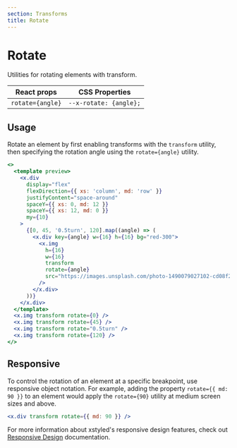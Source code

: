 ```yaml
---
section: Transforms
title: Rotate
---
```


# Rotate

Utilities for rotating elements with transform.

| React props      | CSS Properties         |
| ---------------- | ---------------------- |
| `rotate={angle}` | `--x-rotate: {angle};` |

## Usage

Rotate an element by first enabling transforms with the `transform` utility, then specifying the rotation angle using the `rotate={angle}` utility.

```jsx preview color=red
<>
  <template preview>
    <x.div
      display="flex"
      flexDirection={{ xs: 'column', md: 'row' }}
      justifyContent="space-around"
      spaceY={{ xs: 0, md: 12 }}
      spaceY={{ xs: 12, md: 0 }}
      my={10}
    >
      {[0, 45, '0.5turn', 120].map((angle) => (
        <x.div key={angle} w={16} h={16} bg="red-300">
          <x.img
            h={16}
            w={16}
            transform
            rotate={angle}
            src="https://images.unsplash.com/photo-1490079027102-cd08f2308c73?ixlib=rb-1.2.1&ixid=MXwxMjA3fDB8MHxwaG90by1wYWdlfHx8fGVufDB8fHw%3D&auto=format&fit=crop&w=285&h=285&q=80"
          />
        </x.div>
      ))}
    </x.div>
  </template>
  <x.img transform rotate={0} />
  <x.img transform rotate={45} />
  <x.img transform rotate="0.5turn" />
  <x.img transform rotate={120} />
</>
```

## Responsive

To control the rotation of an element at a specific breakpoint, use responsive object notation. For example, adding the property `rotate={{ md: 90 }}` to an element would apply the `rotate={90}` utility at medium screen sizes and above.

```jsx
<x.div transform rotate={{ md: 90 }} />
```

For more information about xstyled's responsive design features, check out [Responsive Design](@TODO-link) documentation.
